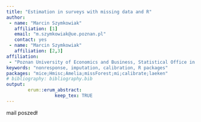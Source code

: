 ```yaml
---
title: "Estimation in surveys with missing data and R"
author:
 - name: "Marcin Szymkowiak"
   affiliation: [1]
   email: "m.szymkowiak@ue.poznan.pl"
   contact: yes
 - name: "Marcin Szymkowiak"
   affiliation: [2,3]
affiliation:
 - "Poznan University of Economics and Business, Statistical Office in Poznan"
keywords: "nonresponse, imputation, calibration, R packages"
packages: "mice;Hmisc;Amelia;missForest;mi;calibrate;laeken"
# bibliography: bibliography.bib
output:  
        erum::erum_abstract:
                  keep_tex: TRUE
---
```


mail poszedł

<!--  -->
<!-- **References** -->
<!-- TBA -->
